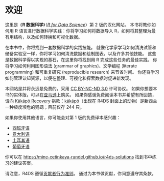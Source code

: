 # 欢迎 {.unnumbered}

这里是《**R 数据科学**》（[*R for Data Science*](https://r4ds.hadley.nz/)）第 2 版的汉化网站。
本书将教你如何用 R 语言进行数据科学实践：你将学习如何将数据导入 R，如何将其整理为最有用结构，以及如何转换和可视化数据。

在本书中，你将找到一套数据科学的实践技能。
就像化学家学习如何清洗试管和储备实验室一样，你将学习如何清洗数据和绘制图表，以及许多其他技能。
这些是数据科学得以实现的基石，在这里你将找到用 R 完成这些任务的最佳实践。
你将学习如何利用图形语法 (grammar of graphics)、文学编程 (literate programming) 和可重复研究 (reproducible research) 来节省时间。
你还将学习如何管理认知资源，以便在整理、可视化和探索数据时促进新发现。

本网站是并将永远是免费的，采用 [CC BY-NC-ND 3.0](https://creativecommons.org/licenses/by-nc-nd/3.0/us/) 许可协议。
如果你想要本书的实体版，可以在[亚马逊](https://www.amazon.com/dp/1492097403?&tag=hadlwick-20)上购买。
如果你感谢免费阅读本书并希望有所回馈，请向 [Kākāpō Recovery](https://www.doc.govt.nz/kakapo-donate) 捐款：[kākāpō](https://www.youtube.com/watch?v=9T1vfsHYiKY)（出现在 R4DS 封面上的动物）是新西兰一种极度濒危的鹦鹉；目前仅存 244 只。

如果你使用其他语言，你可能会对第 1 版的免费译本感兴趣：

-   [西班牙语](http://es.r4ds.hadley.nz)
-   [意大利语](https://it.r4ds.hadley.nz)
-   [土耳其语](https://tr.r4ds.hadley.nz)
-   [葡萄牙语](https://pt.r4ds.hadley.nz)

你可以在 <https://mine-cetinkaya-rundel.github.io/r4ds-solutions> 找到书中练习的建议答案。

请注意，R4DS 遵循[贡献者行为准则](https://contributor-covenant.org/version/2/0/CODE_OF_CONDUCT.html)。
通过为本书做贡献，你同意遵守其条款。
